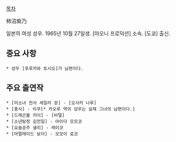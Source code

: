 [[목차]]

柿沼紫乃

일본의 여성 성우. 1965년 10월 27일생. [아오니 프로덕션] 소속. [도쿄] 출신.

== 중요 사항 ==
 * 성우 [후루카와 토시오]가 남편이다.

== 주요 출연작 ==
 * [미소녀 전사 세일러 문] - [오사카 나루]
 * [충사] - 이쿠[* 카오루 역의 성우는 실제 그녀의 남편이다.]
 * [드래곤볼 카이] - [비델]
 * [소년탐정 김전일] - 아이다 모모코
 * [요술공주 샐리] - 레이코
 * [마멀레이드 보이] - 모모이 료코
 
